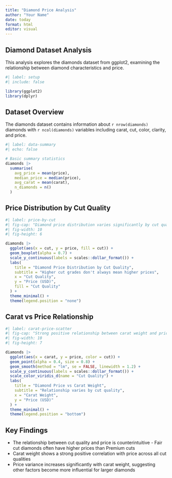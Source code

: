```yaml
---
title: "Diamond Price Analysis"
author: "Your Name"
date: today
format: html
editor: visual
---
```


## Diamond Dataset Analysis

This analysis explores the diamonds dataset from ggplot2, examining the relationship between diamond characteristics and price.

```r
#| label: setup
#| include: false

library(ggplot2)
library(dplyr)
```

## Dataset Overview

The diamonds dataset contains information about `r nrow(diamonds)` diamonds with `r ncol(diamonds)` variables including carat, cut, color, clarity, and price.

```r
#| label: data-summary
#| echo: false

# Basic summary statistics
diamonds |>
  summarise(
    avg_price = mean(price),
    median_price = median(price),
    avg_carat = mean(carat),
    n_diamonds = n()
  )
```

## Price Distribution by Cut Quality

```r
#| label: price-by-cut
#| fig-cap: "Diamond price distribution varies significantly by cut quality"
#| fig-width: 10
#| fig-height: 6

diamonds |>
  ggplot(aes(x = cut, y = price, fill = cut)) +
  geom_boxplot(alpha = 0.7) +
  scale_y_continuous(labels = scales::dollar_format()) +
  labs(
    title = "Diamond Price Distribution by Cut Quality",
    subtitle = "Higher cut grades don't always mean higher prices",
    x = "Cut Quality",
    y = "Price (USD)",
    fill = "Cut Quality"
  ) +
  theme_minimal() +
  theme(legend.position = "none")
```

## Carat vs Price Relationship

```r
#| label: carat-price-scatter
#| fig-cap: "Strong positive relationship between carat weight and price"
#| fig-width: 10
#| fig-height: 7

diamonds |>
  ggplot(aes(x = carat, y = price, color = cut)) +
  geom_point(alpha = 0.4, size = 0.8) +
  geom_smooth(method = "lm", se = FALSE, linewidth = 1.2) +
  scale_y_continuous(labels = scales::dollar_format()) +
  scale_color_viridis_d(name = "Cut Quality") +
  labs(
    title = "Diamond Price vs Carat Weight",
    subtitle = "Relationship varies by cut quality",
    x = "Carat Weight",
    y = "Price (USD)"
  ) +
  theme_minimal() +
  theme(legend.position = "bottom")
```

## Key Findings

-   The relationship between cut quality and price is counterintuitive - Fair cut diamonds often have higher prices than Premium cuts
-   Carat weight shows a strong positive correlation with price across all cut qualities
-   Price variance increases significantly with carat weight, suggesting other factors become more influential for larger diamonds